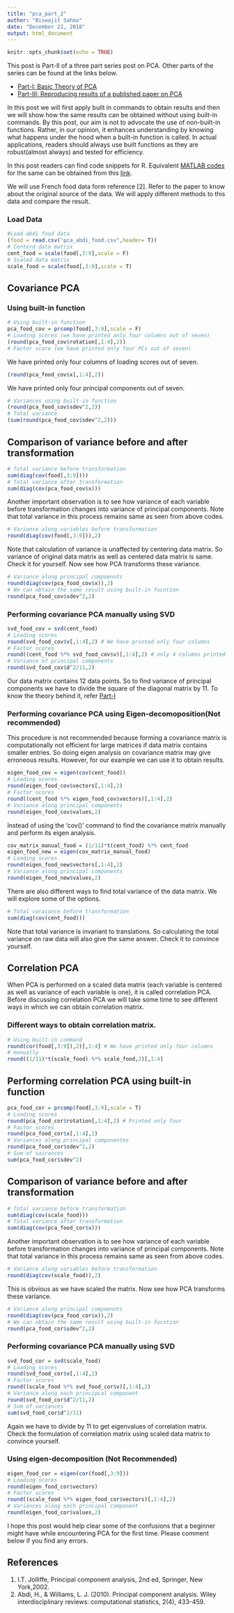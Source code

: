 ```yaml
---
title: "pca_part_2"
author: "Biswajit Sahoo"
date: "December 21, 2018"
output: html_document
---
```


```r
knitr::opts_chunk$set(echo = TRUE)
```
This post is Part-II of a three part series post on PCA. Other parts of the series can be found at the links below. 

* [Part-I: Basic Theory of PCA](https://biswajitsahoo1111.wordpress.com/2018/12/28/principal-component-analysis---part-i/)
* [Part-III: Reproducing results of a published paper on PCA](https://biswajitsahoo1111.wordpress.com/2018/12/28/principal-component-analysis---part-iii/)

In this post we will first apply built in commands to obtain results and then we will show how the same results can be obtained without using built-in commands. By this post, our aim is not to advocate the use of non-built-in functions. Rather, in our opinion, it enhances understanding by knowing what happens under the hood when a built-in function is called. In actual applications, readers should always use built functions as they are robust(almost always) and tested for efficiency. 

In this post readers can find code snippets for R. Equivalent [MATLAB codes](https://github.com/biswajitsahoo1111/PCA/blob/master/pca_part_II_MATLAB_codes.pdf) for the same can be obtained from this [link](https://github.com/biswajitsahoo1111/PCA/blob/master/pca_part_II_MATLAB_codes.pdf). 

We will use French food data form reference [2]. Refer to the paper to know about the original source of the data. We will apply different methods to this data and compare the result.

### Load Data

```r
#Load abdi food data
(food = read.csv("pca_abdi_food.csv",header= T))
# Centerd data matrix
cent_food = scale(food[,3:9],scale = F)
# Scaled data matrix
scale_food = scale(food[,3:9],scale = T)
```

## Covariance PCA

### Using built-in function

```r
# Using built-in function
pca_food_cov = prcomp(food[,3:9],scale = F)
# Loading scores (we have printed only four columns out of seven)
(round(pca_food_cov$rotation[,1:4],2))
# Factor score (we have printed only four PCs out of seven)
```
We have printed only four columns of loading scores out of seven.
```r
(round(pca_food_cov$x[,1:4],2))
```
We have printed only four principal components out of seven.
```r
# Variances using built-in function
(round(pca_food_cov$sdev^2,2))
# Total variance
(sum(round(pca_food_cov$sdev^2,2)))
```

## Comparison of variance before and after transformation

```r
# Total variance before transformation
sum(diag(cov(food[,3:9])))
# Total variance after transformation
sum(diag(cov(pca_food_cov$x)))
```
Another important observation is to see how variance of each variable before transformation changes into variance of principal components. Note that total variance in this process remains same as seen from above codes.
```r
# Variance along variables before transformation
round(diag(cov(food[,3:9])),2)
```
Note that calculation of variance is unaffected by centering data matrix. So variance of original data matrix as well as centered data matrix is same. Check it for yourself. Now see how PCA transforms these variance.
```r
# Variance along principal compoennts
round(diag(cov(pca_food_cov$x)),2)
# We can obtain the same result using built-in fucntion
round(pca_food_cov$sdev^2,2)
```

### Performing covariance PCA manually using SVD

```r
svd_food_cov = svd(cent_food)
# Loading scores
round(svd_food_cov$v[,1:4],2) # We have printed only four columns
# Factor scores
round((cent_food %*% svd_food_cov$v)[,1:4],2) # only 4 columns printed
# Variance of principal components
round(svd_food_cov$d^2/11,2)
```
Our data matrix contains 12 data points. So to find variance of principal components we have to divide the square of the diagonal matrix by 11. To know the theory behind it, refer [Part-I](https://biswajitsahoo1111.wordpress.com/2018/12/28/principal-component-analysis---part-i/)

### Performing covariance PCA using Eigen-decomoposition(Not recommended)

This procedure is not recommended because forming a covariance matrix is computationally not efficient for large matrices if data matrix contains smaller entries. So doing eigen analysis on covariance matrix may give erroneous results. However, for our example we can use it to obtain results.
```r
eigen_food_cov = eigen(cov(cent_food))
# Loading scores
round(eigen_food_cov$vectors[,1:4],2)
# Factor scores
round((cent_food %*% eigen_food_cov$vectors)[,1:4],2)
# Variance along principal components
round(eigen_food_cov$values,2)
```
Instead of using the 'cov()' command to find the covariance matrix manually and perform its eigen analysis.
```r
cov_matrix_manual_food = (1/11)*t(cent_food) %*% cent_food
eigen_food_new = eigen(cov_matrix_manual_food)
# Loading scores
round(eigen_food_new$vectors[,1:4],2)
# Variance along principal components
round(eigen_food_new$values,2)
```
There are also different ways to find total variance of the data matrix. We will explore some of the options.
```r
# Total varaiance before transformation
sum(diag(cov(cent_food)))
```
Note that total variance is invariant to translations. So calculating the total variance on raw data will also give the same answer. Check it to convince yourself.

## Correlation PCA

When PCA is performed on a scaled data matrix (each variable is centered as well as variance of each variable is one), it is called correlation PCA. Before discussing correlation PCA we will take some time to see different ways in which we can obtain correlation matrix. 

### Different ways to obtain correlation matrix.

```r
# Using built-in command
round(cor(food[,3:9]),2)[,1:4] # We have printed only four columns
# manually
round((1/11)*t(scale_food) %*% scale_food,2)[,1:4]
```

## Performing correlation PCA using built-in function
```r
pca_food_cor = prcomp(food[,3:9],scale = T)
# Loading scores
round(pca_food_cor$rotation[,1:4],2) # Printed only four
# Factor scores
round(pca_food_cor$x[,1:4],2)
# Variances along principal componentes
round(pca_food_cor$sdev^2,2)
# Sum of vairances
sum(pca_food_cor$sdev^2)
```

## Comparison of variance before and after transformation

```r
# Total variance before transformation
sum(diag(cov(scale_food)))
# Total variance after transformation
sum(diag(cov(pca_food_cor$x)))
```
Another important observation is to see how variance of each variable before transformation changes into variance of principal components. Note that total variance in this process remains same as seen from above codes.
```r
# Variance along variables before transformation
round(diag(cov(scale_food)),2)
```
This is obvious as we have scaled the matrix. Now see how PCA transforms these variance.
```r
# Variance along principal compoennts
round(diag(cov(pca_food_cor$x)),2)
# We can obtain the same result using built-in fucntion
round(pca_food_cor$sdev^2,2)
```

### Performing covariance PCA manually using SVD

```r
svd_food_cor = svd(scale_food)
# Loading scores
round(svd_food_cor$v[,1:4],2)
# Factor scores
round((scale_food %*% svd_food_cor$v)[,1:4],2)
# Variance along each principcal component
round(svd_food_cor$d^2/11,2)
# Sum of variances
sum(svd_food_cor$d^2/11)
```
Again we have to divide by 11 to get eigenvalues of correlation matrix. Check the formulation of correlation matrix using scaled data matrix to convince yourself. 

### Using eigen-decomposition (Not Recommended)

```r
eigen_food_cor = eigen(cor(food[,3:9]))
# Loading scores
round(eigen_food_cor$vectors)
# Factor scores
round((scale_food %*% eigen_food_cor$vectors)[,1:4],2)
# Variances along each principal component
round(eigen_food_cor$values,2)
```

I hope this post would help clear some of the confusions that a beginner might have while encountering PCA for the first time. Please comment below if you find any errors.

## References

1. I.T. Jolliffe, Principal component analysis, 2nd ed, Springer, New York,2002.
2. Abdi, H., & Williams, L. J. (2010). Principal component analysis. Wiley interdisciplinary reviews: computational statistics, 2(4), 433-459. 
